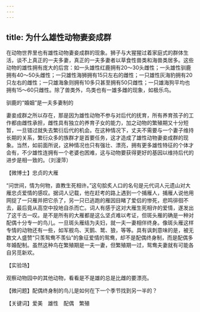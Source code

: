 ```yaml
---
---
---
```

title: 为什么雄性动物妻妾成群
---




在动物世界里也有雄性动物妻妾成群的现象。狮子与大猩猩过着家庭式的群体生活，谈不上真正的一夫多妻，真正的一夫多妻者以草食性兽类和海兽类居多。这些动物的雄性拥有庞大的后宫：如一头雄性红鹿拥有20～30头雌性；一头雄性驯鹿拥有40～50头雌性；一只雄性海狮拥有15只左右的雌性；一只雄性灰海豹拥有20只左右的雌性；一只雄海象则拥有10多只甚至拥有50只雌性；一只雄海狗平均也拥有15～60只雌性。除了兽类外，鸟类也有一雄多雌的现象，如极乐鸟。

驯鹿的“婚姻”是一夫多妻制的



妻妾成群之所以存在，那是因为雄性动物不参与对后代的抚育，所有养育孩子的工作都由雌性承担，雌性具有独立的养育子女的能力，加之动物的繁殖期又十分短暂，一旦错过就失去繁衍后代的机会。在这种情况下，丈夫不需要与一个妻子维持长期的关系，繁衍众多的族群才是首要任务，这才造成了雄性动物妻妾成群的现象。当然，如前面所说，这种情况也只有强壮、漂亮，拥有更多雄性特征的个体才会有，不少雄性连拥有一个老婆也困难，这与动物要获得更好的基因以维持后代的进步是相一致的。（刘漫萍）





【微博士】忠贞的大雁



“问世间，情为何物，直教生死相许。”这句脍炙人口的名句是元代词人元遗山对大雁忠贞爱情的感叹。据词人记载，他在赶考的路上遇到一个捕雁人，捕雁人说他用网捉了一只雁并把它杀了，另一只已逃跑的雁因目睹了爱侣的惨死，悲鸣徘徊不去，最后竟从高空中投地自杀而亡。词人有感于这对大雁生死相许的爱情，遂发出了这千古一叹。是不是所有的大雁都是这么坚贞难以考证，但斑头雁的确是一种对配偶十分专一的鸟儿。一旦斑头雁结为夫妇，就一夫一妻相伴终身。像斑头雁这样专情的动物还有一些，如军舰鸟、天鹅、鹫、狼，等等。具有讽刺意味的是，被无数文人盛赞“只羡鸳鸯不羡仙”的象征爱情的鸳鸯，却不是配偶终身制，而是配偶多年婚配制。虽然这种鸟在繁殖期是一夫一妻，但繁殖期一过，鸳鸯夫妻就有可能各自另觅新欢。

【实验场】

观察动物园中的其他动物，看看是不是雄的总是比雌的要漂亮。

【微问题】配偶终身制的鸟儿是如何在下一个季节找到另一半的？

【关键词】爱美　雄性　配偶　繁殖